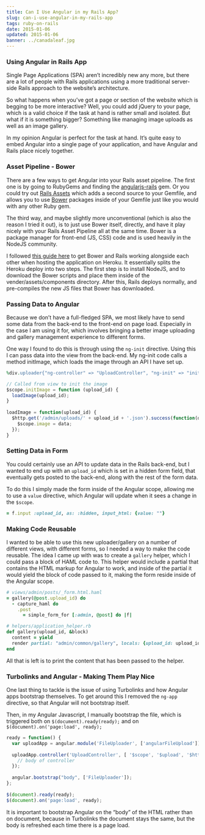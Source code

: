 ```yaml
---
title: Can I Use Angular in my Rails App?
slug: can-i-use-angular-in-my-rails-app
tags: ruby-on-rails
date: 2015-01-06
updated: 2015-01-06
banner: ../canadaleaf.jpg
---
```


### Using Angular in Rails App 
 
Single Page Applications (SPA) aren’t incredibly new any more, but there are a lot of people with Rails applications using a more traditional server-side Rails approach to the website’s architecture. 
 
So what happens when you’ve got a page or section of the website which is begging to be more interactive? Well, you could add jQuery to your page, which is a valid choice if the task at hand is rather small and isolated. But what if it is something bigger? Something like managing image uploads as well as an image gallery. 
 
In my opinion Angular is perfect for the task at hand. It’s quite easy to embed Angular into a single page of your application, and have Angular and Rails place nicely together. 
 
### Asset Pipeline - Bower 
 
There are a few ways to get Angular into your Rails asset pipeline. The first one is by going to RubyGems and finding the [angularjs-rails](https://rubygems.org/gems/angularjs-rails) gem. Or you could try out [Rails Assets](https://rails-assets.org/) which adds a second source to your Gemfile, and allows you to use [Bower](http://bower.io/) packages inside of your Gemfile just like you would with any other Ruby gem. 
 
The third way, and maybe slightly more unconventional (which is also the reason I tried it out), is to just use Bower itself, directly, and have it play nicely with your Rails Asset Pipeline all at the same time. Bower is a package manager for front-end (JS, CSS) code and is used heavily in the NodeJS community. 
 
I followed [this guide here](https://gist.github.com/afeld/5704079) to get Bower and Rails working alongside each other when hosting the application on Heroku. It essentially splits the Heroku deploy into two steps. The first step is to install NodeJS, and to download the Bower scripts and place them inside of the vender/assets/components directory. After this, Rails deploys normally, and pre-compiles the new JS files that Bower has downloaded. 
 
### Passing Data to Angular 
 
Because we don’t have a full-fledged SPA, we most likely have to send some data from the back-end to the front-end on page load. Especially in the case I am using it for, which involves bringing a better image uploading and gallery management experience to different forms. 
 
One way I found to do this is through using the `ng-init` directive. Using this I can pass data into the view from the back-end. My ng-init code calls a method initImage, which loads the image through an API I have set up. 
 
```ruby 
%div.uploader{"ng-controller" => "UploadController", "ng-init" => "initImage(#{upload_id})"} 
``` 
 
```javascript 
// Called from view to init the image 
$scope.initImage = function (upload_id) { 
  loadImage(upload_id); 
} 
 
loadImage = function(upload_id) { 
  $http.get('/admin/uploads/' + upload_id + '.json').success(function(data) { 
    $scope.image = data; 
  }); 
} 
``` 
 
### Setting Data in Form 
 
You could certainly use an API to update data in the Rails back-end, but I wanted to end up with an `upload_id` which is set in a hidden form field, that eventually gets posted to the back-end, along with the rest of the form data. 
 
To do this I simply made the form inside of the Angular scope, allowing me to use a `value` directive, which Angular will update when it sees a change in the `$scope`. 
 
```ruby 
= f.input :upload_id, as: :hidden, input_html: {value: ""} 
``` 
 
### Making Code Reusable 
 
I wanted to be able to use this new uploader/gallery on a number of different views, with different forms, so I needed a way to make the code reusable. The idea I came up with was to create a `gallery` helper, which I could pass a block of HAML code to. This helper would include a partial that contains the HTML markup for Angular to work, and inside of the partial it would yield the block of code passed to it, making the form reside inside of the Angular scope. 
 
```ruby 
# views/admin/posts/_form.html.haml 
= gallery(@post.upload_id) do 
  - capture_haml do 
    .post 
      = simple_form_for [:admin, @post] do |f| 
``` 
 
```ruby 
# helpers/application_helper.rb 
def gallery(upload_id, &block)    
  content = yield 
  render partial: "admin/common/gallery", locals: {upload_id: upload_id, content: content} 
end 
``` 
 
All that is left is to print the content that has been passed to the helper. 
 
### Turbolinks and Angular - Making Them Play Nice 
 
One last thing to tackle is the issue of using Turbolinks and how Angular apps bootstrap themselves. To get around this I removed the `ng-app` directive, so that Angular will not bootstrap itself. 
 
Then, in my Angular Javascript, I manually bootstrap the file, which is triggered both on `$(document).ready(ready);` and on `$(document).on('page:load', ready);` 
 
```javascript 
ready = function() { 
  var uploadApp = angular.module('FileUploader', ['angularFileUpload']); 
 
  uploadApp.controller('UploadController', [ '$scope', '$upload', '$http', function($scope, $upload, $http) { 
    // body of controller 
  }); 
 
  angular.bootstrap("body", ['FileUploader']); 
}; 
 
$(document).ready(ready); 
$(document).on('page:load', ready); 
``` 
 
It is important to bootstrap Angular on the “body” of the HTML rather than on document, because in Turbolinks the document stays the same, but the body is refreshed each time there is a page load.